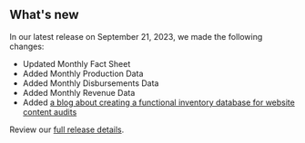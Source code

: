 ## What's new

In our latest release on September 21, 2023, we made the following changes:

- Updated <Link href="/fact-sheet" linkType="default">Monthly Fact Sheet</Link>
- Added <Link href="/downloads/production-by-month/" linkType="default">Monthly Production Data</Link>
- Added <Link href="/downloads/disbursements-by-month/" linkType="default">Monthly Disbursements Data</Link>
- Added <Link href="/downloads/revenue/" linkType="default">Monthly Revenue Data</Link>
- Added [a blog about creating a functional inventory database for website content audits](https://blog-nrrd.doi.gov/content-audit/)


Review our [full release details](https://github.com/ONRR/nrrd/releases).
